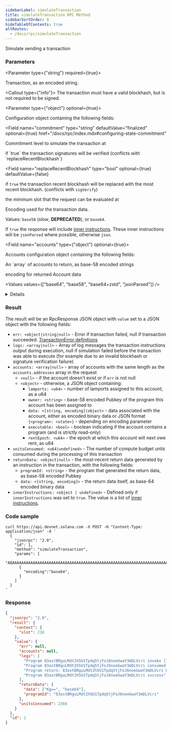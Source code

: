 ```yaml
---
sidebarLabel: simulateTransaction
title: simulateTransaction RPC Method
sidebarSortOrder: 0
hideTableOfContents: true
altRoutes:
  - /docs/rpc/simulateTransaction
---
```


Simulate sending a transaction

<DocSideBySide>

<DocLeftSide>

### Parameters

<Parameter type={"string"} required={true}>

Transaction, as an encoded string.

<Callout type={"info"}>
  The transaction must have a valid blockhash, but is not required to be signed.
</Callout>

</Parameter>

<Parameter type={"object"} optional={true}>

Configuration object containing the following fields:

<Field
  name="commitment"
  type="string"
  defaultValue="finalized"
  optional={true}
  href="/docs/rpc/index.mdx#configuring-state-commitment"
>
  Commitment level to simulate the transaction at
</Field>

<Field name="sigVerify" type="bool" optional={true} defaultValue={false}>
  if `true` the transaction signatures will be verified (conflicts with
  `replaceRecentBlockhash`)
</Field>

<Field
  name="replaceRecentBlockhash"
  type="bool"
  optional={true}
  defaultValue={false}
>
  if `true` the transaction recent blockhash will be replaced with the most
  recent blockhash. (conflicts with `sigVerify`)
</Field>

<Field name="minContextSlot" type="number" optional={true}>
  the minimum slot that the request can be evaluated at
</Field>

<Field name="encoding" type="string" defaultValue="base58" optional={true}>

Encoding used for the transaction data.

Values: `base58` (_slow_, **DEPRECATED**), or `base64`.

</Field>

<Field name="innerInstructions" type="bool" optional={true} defaultValue={false}>

If `true` the response will include
[inner instructions](/docs/rpc/json-structures#inner-instructions). These inner
instructions will be `jsonParsed` where possible, otherwise `json`.

</Field>

<Field name="accounts" type={"object"} optional={true}>

Accounts configuration object containing the following fields:

<Field name="addresses" type="array">
  An `array` of accounts to return, as base-58 encoded strings
</Field>

<Field name="encoding" type="string" defaultValue="base64">

encoding for returned Account data

<Values values={["base64", "base58", "base64+zstd", "jsonParsed"]} />

<details>

- `jsonParsed` encoding attempts to use program-specific state parsers to return
  more human-readable and explicit account state data.
- If `jsonParsed` is requested but a
  [parser cannot be found](https://github.com/solana-labs/solana/blob/cfd0a00ae2ba85a6d76757df8b4fa38ed242d185/account-decoder/src/parse_account_data.rs#L98-L100),
  the field falls back to `base64` encoding, detectable when the returned
  `accounts.data` field is type `string`.

</details>

</Field>

</Field>

</Parameter>

### Result

The result will be an RpcResponse JSON object with `value` set to a JSON object
with the following fields:

- `err: <object|string|null>` - Error if transaction failed, null if transaction
  succeeded.
  [TransactionError definitions](https://github.com/solana-labs/solana/blob/c0c60386544ec9a9ec7119229f37386d9f070523/sdk/src/transaction/error.rs#L13)
- `logs: <array|null>` - Array of log messages the transaction instructions
  output during execution, null if simulation failed before the transaction was
  able to execute (for example due to an invalid blockhash or signature
  verification failure)
- `accounts: <array|null>` - array of accounts with the same length as the
  `accounts.addresses` array in the request
  - `<null>` - if the account doesn't exist or if `err` is not null
  - `<object>` - otherwise, a JSON object containing:
    - `lamports: <u64>` - number of lamports assigned to this account, as a u64
    - `owner: <string>` - base-58 encoded Pubkey of the program this account has
      been assigned to
    - `data: <[string, encoding]|object>` - data associated with the account,
      either as encoded binary data or JSON format `{<program>: <state>}` -
      depending on encoding parameter
    - `executable: <bool>` - boolean indicating if the account contains a
      program \(and is strictly read-only\)
    - `rentEpoch: <u64>` - the epoch at which this account will next owe rent,
      as u64
- `unitsConsumed: <u64|undefined>` - The number of compute budget units consumed
  during the processing of this transaction
- `returnData: <object|null>` - the most-recent return data generated by an
  instruction in the transaction, with the following fields:
  - `programId: <string>` - the program that generated the return data, as
    base-58 encoded Pubkey
  - `data: <[string, encoding]>` - the return data itself, as base-64 encoded
    binary data
- `innerInstructions: <object | undefined>` - Defined only if
  `innerInstructions` was set to `true`. The value is a list of
  [inner instructions](/docs/rpc/json-structures#inner-instructions).

</DocLeftSide>

<DocRightSide>

### Code sample

```shell
curl https://api.devnet.solana.com -X POST -H "Content-Type: application/json" -d '
  {
    "jsonrpc": "2.0",
    "id": 1,
    "method": "simulateTransaction",
    "params": [
      "AQAAAAAAAAAAAAAAAAAAAAAAAAAAAAAAAAAAAAAAAAAAAAAAAAAAAAAAAAAAAAAAAAAAAAAAAAAAAAAAAAAAAAABAAEDArczbMia1tLmq7zz4DinMNN0pJ1JtLdqIJPUw3YrGCzYAMHBsgN27lcgB6H2WQvFgyZuJYHa46puOQo9yQ8CVQbd9uHXZaGT2cvhRs7reawctIXtX1s3kTqM9YV+/wCp20C7Wj2aiuk5TReAXo+VTVg8QTHjs0UjNMMKCvpzZ+ABAgEBARU=",
      {
        "encoding":"base64",
      }
    ]
  }
'
```

### Response

```json
{
  "jsonrpc": "2.0",
  "result": {
    "context": {
      "slot": 218
    },
    "value": {
      "err": null,
      "accounts": null,
      "logs": [
        "Program 83astBRguLMdt2h5U1Tpdq5tjFoJ6noeGwaY3mDLVcri invoke [1]",
        "Program 83astBRguLMdt2h5U1Tpdq5tjFoJ6noeGwaY3mDLVcri consumed 2366 of 1400000 compute units",
        "Program return: 83astBRguLMdt2h5U1Tpdq5tjFoJ6noeGwaY3mDLVcri KgAAAAAAAAA=",
        "Program 83astBRguLMdt2h5U1Tpdq5tjFoJ6noeGwaY3mDLVcri success"
      ],
      "returnData": {
        "data": ["Kg==", "base64"],
        "programId": "83astBRguLMdt2h5U1Tpdq5tjFoJ6noeGwaY3mDLVcri"
      },
      "unitsConsumed": 2366
    }
  },
  "id": 1
}
```

</DocRightSide>
</DocSideBySide>
